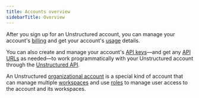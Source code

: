 ```yaml
---
title: Accounts overview
sidebarTitle: Overview
---
```



<EnterpriseSelfHostedDifferences />

After you sign up for an Unstructured account, you can manage your account's [billing](/ui/account/billing) and 
get your account's [usage](/ui/account/usage) details.

You can also create and manage your account's [API keys](/ui/account/api-key-url)&mdash;and get any [API URLs](/ui/account/api-key-url) as 
needed&mdash;to work programmatically with your Unstructured account through the [Unstructured API](/api-reference/overview).

An Unstructured [organizational account](/ui/account/organizations) is a special kind of account that can manage multiple 
[workspaces](/ui/account/workspaces) and use [roles](/ui/account/roles) to manage user access to the account and its workspaces.